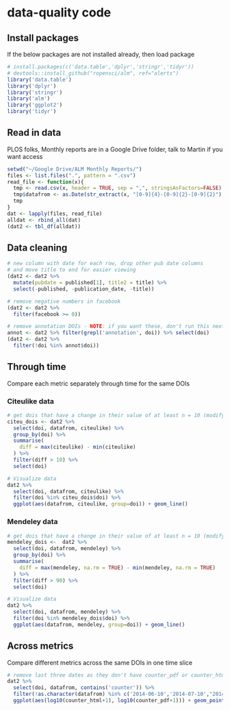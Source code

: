 data-quality code
========================================================

## Install packages 

If the below packages are not installed already, then load package

```r
# install.packages(c('data.table','dplyr','stringr','tidyr'))
# devtools::install_github("ropensci/alm", ref="alerts")
library('data.table')
library('dplyr')
library('stringr')
library('alm')
library('ggplot2')
library('tidyr')
```

## Read in data

PLOS folks, Monthly reports are in a Google Drive folder, talk to Martin if you want access

```r
setwd("~/Google Drive/ALM Monthly Reports/")
files <- list.files(".", pattern = ".csv")
read_file <- function(x){
  tmp <- read.csv(x, header = TRUE, sep = ",", stringsAsFactors=FALSE)
  tmp$datafrom <- as.Date(str_extract(x, "[0-9]{4}-[0-9]{2}-[0-9]{2}"), "%Y-%m-%d")
  tmp
}
dat <- lapply(files, read_file)
alldat <- rbind_all(dat)
(dat2 <- tbl_df(alldat))
```

## Data cleaning

```r
# new column with date for each row, drop other pub date columns
# and move title to end for easier viewing
(dat2 <- dat2 %>%
  mutate(pubdate = published[1], title2 = title) %>%
  select(-published, -publication_date, -title))

# remove negative numbers in facebook
(dat2 <- dat2 %>%
  filter(facebook >= 0))

# remove annotation DOIs - NOTE: if you want these, don't run this next few lines of code
annot <- dat2 %>% filter(grepl('annotation', doi)) %>% select(doi)
(dat2 <- dat2 %>% 
  filter(!doi %in% annot$doi))
```

## Through time

Compare each metric separately through time for the same DOIs

### Citeulike data

```r
# get dois that have a change in their value of at least n = 10 (modify)  
citeu_dois <- dat2 %>% 
  select(doi, datafrom, citeulike) %>% 
  group_by(doi) %>% 
  summarise(
    diff = max(citeulike) - min(citeulike)
  ) %>% 
  filter(diff > 10) %>% 
  select(doi)

# Visualize data
dat2 %>% 
  select(doi, datafrom, citeulike) %>% 
  filter(doi %in% citeu_dois$doi) %>% 
  ggplot(aes(datafrom, citeulike, group=doi)) + geom_line()
```

### Mendeley data

```r
# get dois that have a change in their value of at least n = 10 (modify)
mendeley_dois <-  dat2 %>% 
  select(doi, datafrom, mendeley) %>%
  group_by(doi) %>% 
  summarise(
    diff = max(mendeley, na.rm = TRUE) - min(mendeley, na.rm = TRUE)
  ) %>% 
  filter(diff > 90) %>%
  select(doi)

# Visualize data
dat2 %>%
  select(doi, datafrom, mendeley) %>%
  filter(doi %in% mendeley_dois$doi) %>% 
  ggplot(aes(datafrom, mendeley, group=doi)) + geom_line()
```

## Across metrics

Compare different metrics across the same DOIs in one time slice

```r
# remove last three dates as they don't have counter_pdf or counter_html data
dat2 %>% 
  select(doi, datafrom, contains('counter')) %>% 
  filter(!as.character(datafrom) %in% c('2014-06-10','2014-07-10',"2014-08-10")) %>%
  ggplot(aes(log10(counter_html+1), log10(counter_pdf+1))) + geom_point() + facet_wrap(~ datafrom)
```
